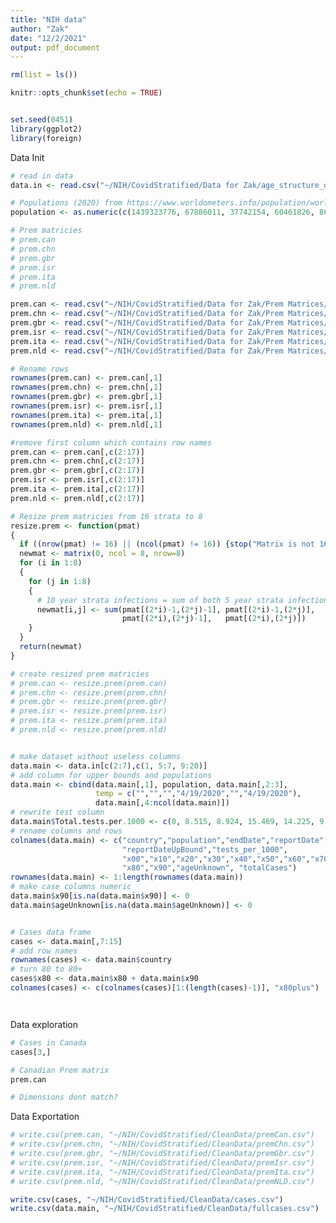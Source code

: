 ```yaml
---
title: "NIH data"
author: "Zak"
date: "12/2/2021"
output: pdf_document
---
```


```r
rm(list = ls())

knitr::opts_chunk$set(echo = TRUE)


set.seed(0451)
library(ggplot2)
library(foreign)
```


Data Init
```r
# read in data
data.in <- read.csv("~/NIH/CovidStratified/Data for Zak/age_structure_data.csv")

# Populations (2020) from https://www.worldometers.info/population/world/
population <- as.numeric(c(1439323776, 67886011, 37742154, 60461826, 8655535, 17134872))

# Prem matricies
# prem.can
# prem.chn
# prem.gbr
# prem.isr
# prem.ita
# prem.nld

prem.can <- read.csv("~/NIH/CovidStratified/Data for Zak/Prem Matrices/CAN.csv") #Canada
prem.chn <- read.csv("~/NIH/CovidStratified/Data for Zak/Prem Matrices/CHN.csv") #China
prem.gbr <- read.csv("~/NIH/CovidStratified/Data for Zak/Prem Matrices/GBR.csv") #U.K.
prem.isr <- read.csv("~/NIH/CovidStratified/Data for Zak/Prem Matrices/ISR.csv") #Israel
prem.ita <- read.csv("~/NIH/CovidStratified/Data for Zak/Prem Matrices/ITA.csv") #Italy
prem.nld <- read.csv("~/NIH/CovidStratified/Data for Zak/Prem Matrices/NLD.csv") #Netherlands

# Rename rows
rownames(prem.can) <- prem.can[,1]
rownames(prem.chn) <- prem.chn[,1]
rownames(prem.gbr) <- prem.gbr[,1]
rownames(prem.isr) <- prem.isr[,1]
rownames(prem.ita) <- prem.ita[,1]
rownames(prem.nld) <- prem.nld[,1]

#remove first column which contains row names
prem.can <- prem.can[,c(2:17)]
prem.chn <- prem.chn[,c(2:17)]
prem.gbr <- prem.gbr[,c(2:17)]
prem.isr <- prem.isr[,c(2:17)]
prem.ita <- prem.ita[,c(2:17)]
prem.nld <- prem.nld[,c(2:17)]

# Resize prem matricies from 16 strata to 8
resize.prem <- function(pmat)
{
  if ((nrow(pmat) != 16) || (ncol(pmat) != 16)) {stop("Matrix is not 16x16")}
  newmat <- matrix(0, ncol = 8, nrow=8)
  for (i in 1:8)
  {
    for (j in 1:8)
    {
      # 10 year strata infections = sum of both 5 year strata infections
      newmat[i,j] <- sum(pmat[(2*i)-1,(2*j)-1], pmat[(2*i)-1,(2*j)], 
                         pmat[(2*i),(2*j)-1],   pmat[(2*i),(2*j)])
    }
  }
  return(newmat)
}

# create resized prem matricies
# prem.can <- resize.prem(prem.can)
# prem.chn <- resize.prem(prem.chn)
# prem.gbr <- resize.prem(prem.gbr)
# prem.isr <- resize.prem(prem.isr)
# prem.ita <- resize.prem(prem.ita)
# prem.nld <- resize.prem(prem.nld)


# make dataset without useless columns
data.main <- data.in[c(2:7),c(1, 5:7, 9:20)]
# add column for upper bounds and populations
data.main <- cbind(data.main[,1], population, data.main[,2:3],
                   temp = c("","","","4/19/2020","","4/19/2020"),
                   data.main[,4:ncol(data.main)])
# rewrite test column
data.main$Total.tests.per.1000 <- c(0, 8.515, 8.924, 15.469, 14.225, 9.998)
# rename columns and rows
colnames(data.main) <- c("country","population","endDate","reportDate",
                         "reportDateUpBound","tests_per_1000",
                         "x00","x10","x20","x30","x40","x50","x60","x70",
                         "x80","x90","ageUnknown", "totalCases")
rownames(data.main) <- 1:length(rownames(data.main))
# make case columns numeric
data.main$x90[is.na(data.main$x90)] <- 0
data.main$ageUnknown[is.na(data.main$ageUnknown)] <- 0


# Cases data frame
cases <- data.main[,7:15]
# add row names
rownames(cases) <- data.main$country
# turn 80 to 80+
cases$x80 <- data.main$x80 + data.main$x90
colnames(cases) <- c(colnames(cases)[1:(length(cases)-1)], "x80plus")




```


Data exploration
```r

# Cases in Canada
cases[3,]

# Canadian Prem matrix
prem.can

# Dimensions dont match? 

```



Data Exportation
```r


# write.csv(prem.can, "~/NIH/CovidStratified/CleanData/premCan.csv")
# write.csv(prem.chn, "~/NIH/CovidStratified/CleanData/premChn.csv")
# write.csv(prem.gbr, "~/NIH/CovidStratified/CleanData/premGbr.csv")
# write.csv(prem.isr, "~/NIH/CovidStratified/CleanData/premIsr.csv")
# write.csv(prem.ita, "~/NIH/CovidStratified/CleanData/premIta.csv")
# write.csv(prem.nld, "~/NIH/CovidStratified/CleanData/premNLD.csv")

write.csv(cases, "~/NIH/CovidStratified/CleanData/cases.csv")
write.csv(data.main, "~/NIH/CovidStratified/CleanData/fullcases.csv")

```